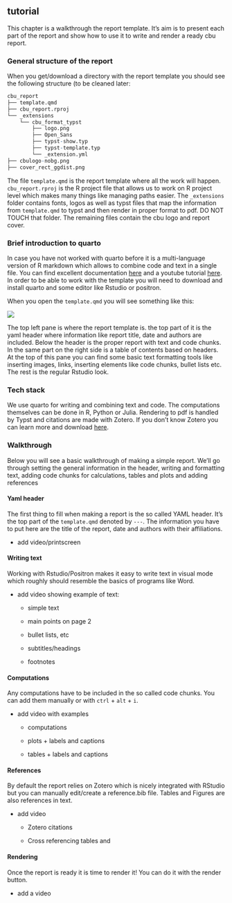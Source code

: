 ## tutorial

This chapter is a walkthrough the report template. It's aim is to present each part of the report and show how to use it to write and render a ready cbu report.

### General structure of the report

When you get/download a directory with the report template you should see the following structure (to be cleaned later:

```r
cbu_report
├── template.qmd
├── cbu_report.rproj
└── _extensions
    └── cbu_format_typst
        ├── logo.png
        ├── Open_Sans
        ├── typst-show.typ
        ├── typst-template.typ
        └── _extension.yml
├── cbulogo-nobg.png
├── cover_rect_ggdist.png
```

The file `template.qmd` is the report template where all the work will happen. `cbu_report.rproj` is the R project file that allows us to work on R project level which makes many things like managing paths easier. The `_extensions` folder contains fonts, logos as well as typst files that map the information from `template.qmd` to typst and then render in proper format to pdf. DO NOT TOUCH that folder. The remaining files contain the cbu logo and report cover.

### Brief introduction to quarto

In case you have not worked with quarto before it is a multi-language version of R markdown which allows to combine code and text in a single file. You can find excellent documentation [here](https://quarto.org/docs/get-started/hello/rstudio.html) and a youtube tutorial [here](https://www.youtube.com/watch?v=_f3latmOhew). In order to be able to work with the template you will need to download and install quarto and some editor like Rstudio or positron.

When you open the `template.qmd` you will see something like this:

![](images/paste-1.png)

The top left pane is where the report template is. the top part of it is the yaml header where information like report title, date and authors are included. Below the header is the proper report with text and code chunks. In the same part on the right side is a table of contents based on headers. At the top of this pane you can find some basic text formatting tools like inserting images, links, inserting elements like code chunks, bullet lists etc. The rest is the regular Rstudio look.

### Tech stack

We use quarto for writing and combining text and code. The computations themselves can be done in R, Python or Julia. Rendering to pdf is handled by Typst and citations are made with Zotero. If you don't know Zotero you can learn more and download [here](https://www.zotero.org/).

### Walkthrough

Below you will see a basic walkthrough of making a simple report. We'll go through setting the general information in the header, writing and formatting text, adding code chunks for calculations, tables and plots and adding references

#### Yaml header

The first thing to fill when making a report is the so called YAML header. It's the top part of the `template.qmd` denoted by `---`. The information you have to put here are the title of the report, date and authors with their affiliations.

-   add video/printscreen

#### Writing text

Working with Rstudio/Positron makes it easy to write text in visual mode which roughly should resemble the basics of programs like Word.

-   add video showing example of text:

    -   simple text

    -   main points on page 2

    -   bullet lists, etc

    -   subtitles/headings

    -   footnotes

#### Computations

Any computations have to be included in the so called code chunks. You can add them manually or with `ctrl` + `alt` + `i`.

-   add video with examples

    -   computations

    -   plots + labels and captions

    -   tables + labels and captions

#### References

By default the report relies on Zotero which is nicely integrated with RStudio but you can manually edit/create a reference.bib file. Tables and Figures are also references in text.

-   add video

    -   Zotero citations

    -   Cross referencing tables and

#### Rendering

Once the report is ready it is time to render it! You can do it with the render button.

-   add a video